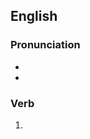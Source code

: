 ==English==

===Pronunciation===
* {{IPA|/haɪkt/|lang=en}}
* {{rhymes|aɪkt|lang=en}}

===Verb===
{{head|en|verb form}}

# {{en-past of|hike}}